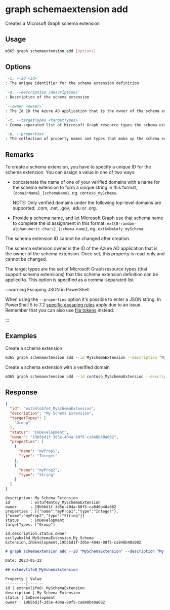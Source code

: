 
# graph schemaextension add

Creates a Microsoft Graph schema extension

## Usage

```sh
m365 graph schemaextension add [options]
```

## Options

```md definition-list
`-i, --id <id>`
: The unique identifier for the schema extension definition

`-d, --description [description]`
: Description of the schema extension

`--owner <owner>`
: The Id ID the Azure AD application that is the owner of the schema extension

`-t, --targetTypes <targetTypes>`
: Comma-separated list of Microsoft Graph resource types the schema extension targets

`-p, --properties`
: The collection of property names and types that make up the schema extension definition formatted as a JSON string
```

<Global />

## Remarks

To create a schema extension, you have to specify a unique ID for the schema extension. You can assign a value in one of two ways:

- concatenate the name of one of your verified domains with a name for the schema extension to form a unique string in this format, `{domainName}_{schemaName}`, eg. `contoso_mySchema`.

    NOTE: Only verified domains under the following top-level domains are supported: .com, .net, .gov, .edu or .org.

- Provide a schema name, and let Microsoft Graph use that schema name to complete the id assignment in this format: `ext{8-random-alphanumeric-chars}_{schema-name}`, eg. `extkvbmkofy_mySchema`.

The schema extension ID cannot be changed after creation.

The schema extension owner is the ID of the Azure AD application that is the owner of the schema extension. Once set, this property is read-only and cannot be changed.

The target types are the set of Microsoft Graph resource types (that support schema extensions) that this schema extension definition can be applied to. This option is specified as a comma-separated list

:::warning Escaping JSON in PowerShell

When using the `--properties` option it's possible to enter a JSON string. In PowerShell 5 to 7.2 [specific escaping rules](./../../../user-guide/using-cli.mdx#escaping-double-quotes-in-powershell) apply due to an issue. Remember that you can also use [file tokens](./../../../user-guide/using-cli.mdx#passing-complex-content-into-cli-options) instead.

:::

## Examples

Create a schema extension

```sh
m365 graph schemaextension add --id MySchemaExtension --description "My Schema Extension" --targetTypes Group --owner 62375ab9-6b52-47ed-826b-58e47e0e304b --properties '[{"name":"myProp1","type":"Integer"},{"name":"myProp2","type":"String"}]'
```

Create a schema extension with a verified domain

```sh
m365 graph schemaextension add --id contoso_MySchemaExtension --description "My Schema Extension" --targetTypes Group --owner 62375ab9-6b52-47ed-826b-58e47e0e304b --properties '[{"name":"myProp1","type":"Integer"},{"name":"myProp2","type":"String"}]'
```

## Response

<Tabs>
  <TabItem value="JSON">

  ```json
  {
    "id": "extb4lob7o4_MySchemaExtension",
    "description": "My Schema Extension",
    "targetTypes": [
      "Group"
    ],
    "status": "InDevelopment",
    "owner": "19b5bd1f-3d5e-404a-80f5-ca840b40a082",
    "properties": [
      {
        "name": "myProp1",
        "type": "Integer"
      },
      {
        "name": "myProp2",
        "type": "String"
      }
    ]
  }
  ```

  </TabItem>
  <TabItem value="Text">

  ```text
  description: My Schema Extension
  id         : extuf4mntoy_MySchemaExtension
  owner      : 19b5bd1f-3d5e-404a-80f5-ca840b40a082
  properties : [{"name":"myProp1","type":"Integer"},{"name":"myProp2","type":"String"}]
  status     : InDevelopment
  targetTypes: ["Group"]
  ```

  </TabItem>
  <TabItem value="CSV">

  ```csv
  id,description,status,owner
  extlywhx1h4_MySchemaExtension,My Schema Extension,InDevelopment,19b5bd1f-3d5e-404a-80f5-ca840b40a082
  ```

  </TabItem>
  <TabItem value="Markdown">

  ```md
  # graph schemaextension add --id "MySchemaExtension" --description "My Schema Extension" --targetTypes "Group" --owner "19b5bd1f-3d5e-404a-80f5-ca840b40a082" --properties "[{"name":"myProp1","type":"Integer"},{"name":"myProp2","type":"String"}]"

  Date: 2023-05-22

  ## extnevl1fo8_MySchemaExtension

  Property | Value
  ---------|-------
  id | extnevl1fo8\_MySchemaExtension
  description | My Schema Extension
  status | InDevelopment
  owner | 19b5bd1f-3d5e-404a-80f5-ca840b40a082
  ```

  </TabItem>
</Tabs>

